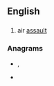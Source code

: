 ==English==

==={{initialism-old|en}}===
{{en-initialism}}

# {{label|en|military}} air [[assault]]

===Anagrams===
* {{l|en|atlas}}, {{l|en|Atlas}}
* {{l|en|salat}}